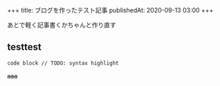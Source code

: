+++
title: ブログを作ったテスト記事
publishedAt: 2020-09-13 03:00
+++

あとで軽く記事書くかちゃんと作り直す

## testtest

```
code block // TODO: syntax highlight
```

~~aaa~~
